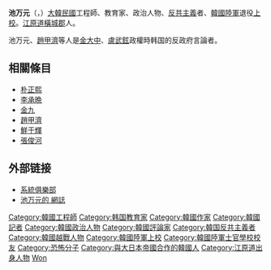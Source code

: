 {{unreferenced|time=2010-11-21T11:26:42+00:00}}
{{Infobox Korean name
|hangul=지만원
|hanja=池万元
|image=지만원.png
|rr=Chi Man Won
|mr=Ji Man Won
|hangulho=
|hanjaho=
|rrho=
|mrho=}}
'''池万元'''（{{lang-ko|'''지만원'''}}，{{bd|1942年|11月20日|catIdx=Ji}}）[[大韓民國|大韓民國]]工程師、教育家、政治人物、[[反共主義|反共主義]]者、[[韓國陸軍|韓國陸軍]]退役[[上校|上校]]。[[江原道_(韓國)|江原道]][[橫城郡|橫城郡]]人。

池万元、[[趙甲濟|趙甲濟]]等人是[[金大中|金大中]]、[[盧武鉉|盧武鉉]]政權時韩国的反政府言論者。

== 相關條目 ==
* [[朴正熙|朴正熙]]
* [[李承晩|李承晩]]
* [[金九|金九]]
* [[趙甲濟|趙甲濟]]
* [[鮮于輝|鮮于輝]]
* [[張俊河|張俊河]]

== 外部链接 ==
* [http://www.systemclub.co.kr/ 系統俱樂部] {{Wayback|url=http://www.systemclub.co.kr/ |date=20210323164839 }}
* [http://blog.naver.com/jmw8282 池万元的 網誌] {{Wayback|url=http://blog.naver.com/jmw8282 |date=20100612162848 }}

{{Korea-bio-stub}}
{{DEFAULTSORT:Ji}}
[[Category:韓國工程師|Category:韓國工程師]]
[[Category:韩国教育家|Category:韩国教育家]]
[[Category:韓國作家|Category:韓國作家]]
[[Category:韓國記者|Category:韓國記者]]
[[Category:韓國政治人物|Category:韓國政治人物]]
[[Category:韓國評論家|Category:韓國評論家]]
[[Category:韓国反共主義者|Category:韓国反共主義者]]
[[Category:韓國越戰人物|Category:韓國越戰人物]]
[[Category:韓國陸軍上校|Category:韓國陸軍上校]]
[[Category:韓國陸軍士官學校校友|Category:韓國陸軍士官學校校友]]
[[Category:恐怖分子|Category:恐怖分子]]
[[Category:與大日本帝國合作的韓國人|Category:與大日本帝國合作的韓國人]]
[[Category:江原道出身人物|Category:江原道出身人物]]
[[Category:池姓|Won]]
